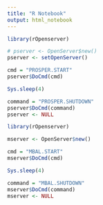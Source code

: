 ```yaml
---
title: "R Notebook"
output: html_notebook
---
```


```r
library(rOpenserver)

# pserver <- OpenServer$new()
pserver <- setOpenServer()

cmd = "PROSPER.START"
pserver$DoCmd(cmd)

Sys.sleep(4)

command = "PROSPER.SHUTDOWN"
pserver$DoCmd(command)
pserver <- NULL
```



```r
library(rOpenserver)

mserver <- OpenServer$new()

cmd = "MBAL.START"
mserver$DoCmd(cmd)

Sys.sleep(4)

command = "MBAL.SHUTDOWN"
mserver$DoCmd(command)
mserver <- NULL
```
